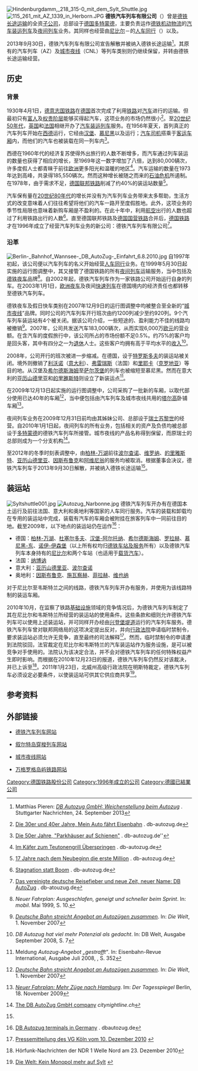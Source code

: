 {{Infobox company 
| company_name = 德铁汽车列车有限公司<br/>DB Autozug GmbH
| company_logo = [[File:DB-Bahn_Autozug.png|center]]
| company_type = [[有限公司|有限公司]]
| foundation = 1996年
| defunct    = 2013年
| location = {{DEU}}[[多特蒙德|多特蒙德]]
| key_people = 
| industry = [[铁路运输|铁路运输]]
| products = [[人车同行|人车同行]]、[[夜间列车|夜间列车]]、[[汽车装运列车|汽车装运列车]]
| revenue = 1.94亿欧元（2008年）<ref name="geschäftsbericht_db_ml_ag_08">{{de}}[http://www.deutschebahn.com/site/shared/de/dateianhaenge/berichte/geschaeftsbericht__2008__ml__ag.pdf ''Geschäftsbericht 2008 der DB Mobility Logistics AG'']{{dead link|date=2017年12月 |bot=InternetArchiveBot |fix-attempted=yes }} (PDF; 1,8 MB)</ref>
| operating_income = 
| net_income = 
| owner = [[德国铁路|德国铁路]]
| num_employees = 359人（2008年）<ref name="geschäftsbericht_db_ml_ag_08"/>
| parent = [[德铁长途运输|德铁长途运输]]
| subsid = 
| homepage = [http://www.dbautozug.de/ DB Autozug]
| footnotes =
}}

[[File:Hindenburgdamm,_218_315-0_mit_dem_Sylt_Shuttle.jpg|thumb]]
[[File:115_261_mit_AZ_1339_in_Herborn.JPG|thumb]]
'''德铁汽车列车有限公司'''（{{lang-de|'''DB AutoZug GmbH'''}}）曾是[[德铁长途运输|德铁长途运输]]的全资[[子公司|子公司]]，总部设于[[德国|德国]][[多特蒙德|多特蒙德]]，主要负责运作[[德铁机动物流|德铁机动物流]]的[[汽车装运列车|汽车装运列车]]及[[夜间列车|夜间列车]]业务。其同样也经营由[[尼比尔|尼比尔]]－{{link-de|韦斯特兰|Westerland}}的[[人车同行|人车同行]]（{{link-de|叙尔特岛穿梭列车|Sylt Shuttle}}）以及{{link-de|万格罗格岛屿铁路|Wangerooger Inselbahn}}。

2013年9月30日，德铁汽车列车有限公司宣告解散并被纳入德铁长途运输<ref name="Weichenstellung">{{de}}Matthias Pieren: [http://www.stuttgarter-nachrichten.de/inhalt.db-autozug-gmbh-weichenstellung-beim-autozug.f0915f71-6ba4-42c7-9ca2-f7e62500a2c7.html ''DB Autozug GmbH: Weichenstellung beim Autozug''] {{Wayback|url=http://www.stuttgarter-nachrichten.de/inhalt.db-autozug-gmbh-weichenstellung-beim-autozug.f0915f71-6ba4-42c7-9ca2-f7e62500a2c7.html |date=20200922055123 }}. Stuttgarter Nachrichten, 24. September 2013</ref>。其原有的汽车列车（AZ）及[[城市夜线|城市夜线]]（CNL）等列车类别则仍继续保留，并转由德铁长途运输经营。

==历史==
===背景===
1930年4月1日，[[德意志国铁路|德意志国铁路]]在[[德国|德国]]首次完成了利用[[铁路|铁路]]对[[汽车|汽车]]进行的运输。但最初只有[[富人|富人]]及[[權貴|权贵阶层]]能够买得起汽车，这项业务的市场仍然很小<ref>{{de}}[http://www.db-autozug.de/site/dbautozug/de/unternehmen/geschichte/30__40er__jahre/30__40er__jahre.html Die 30er und 40er Jahre, Mein Auto fährt Eisenbahn] {{Wayback|url=http://www.db-autozug.de/site/dbautozug/de/unternehmen/geschichte/30__40er__jahre/30__40er__jahre.html |date=20081116222124 }}. db-autozug.de</ref>。至[[20世纪50年代|20世纪50年代]]，[[英国|英国]]和[[法国|法国]]相继开办了[[汽车装运列车|汽车装运列车]]服务。在1956年夏天，首列真正的汽车列车开始在[[西德|西德]]运行，它经由[[汉堡|汉堡]]、[[慕尼黑|慕尼黑]]以及{{link-de|法兰克福-奥斯滕德|Frankfurt-Ostend}}运行；[[司机|汽车司机]]搭乘于[[客运列车|客运车厢]]内，而他们的汽车也被装载在同一列车内<ref>{{de}}[http://www.db-autozug.de/site/dbautozug/de/unternehmen/geschichte/50er__jahre/50er__jahre.html Die 50er Jahre, "Parkhäuser auf Schienen"] {{Wayback|url=http://www.db-autozug.de/site/dbautozug/de/unternehmen/geschichte/50er__jahre/50er__jahre.html |date=20081117120323 }}. db-autozug.de''</ref>。

西德在1960年代的经济复苏使得外出旅行的人数不断增多，而汽车通过列车装运的数量也获得了相应的增长，至1969年这一数字增加了八倍，达到80,000辆次，许多度假人士都青睐于前往[[欧洲|欧洲]]更多阳光和温暖的地区<ref>{{de}}[http://www.db-autozug.de/site/dbautozug/de/unternehmen/geschichte/60er__jahre/60er__jahre.html Im Käfer zum Teutonengrill Überspringen] {{Wayback|url=http://www.db-autozug.de/site/dbautozug/de/unternehmen/geschichte/60er__jahre/60er__jahre.html |date=20081117073849 }}. db-autozug.de</ref>。汽车运输的数量在1973年达到高峰，共录得185,550辆次。然而这种增长被随之而来的[[石油危机|石油危机]]所遏制。在1978年，由于需求不足，[[德国联邦铁路|德国联邦铁路]]削减了约40%的装运站数量<ref>{{de}}[http://www.db-autozug.de/site/dbautozug/de/unternehmen/geschichte/70er__jahre/70er__jahre.html 17 Jahre nach dem Neubeginn die erste Million] {{Wayback|url=http://www.db-autozug.de/site/dbautozug/de/unternehmen/geschichte/70er__jahre/70er__jahre.html |date=20081116215636 }}. db-autozug.de</ref>。

汽车保有量在[[20世纪80年代|20世纪80年代]]的增长并没有为汽车列车业务带来太多帮助，生活方式的改变意味着人们往往希望将他们的汽车一路开至度假胜地。此外，这项业务的季节性局限也意味着新购车厢是不盈利的。在此十年中，利用[[航空|航空]]出行的人数也超过了利用铁路出行的人数<ref>{{de}}[http://www.db-autozug.de/site/dbautozug/de/unternehmen/geschichte/80er__jahre/80er__jahre.html Stagnation statt Boom] {{Wayback|url=http://www.db-autozug.de/site/dbautozug/de/unternehmen/geschichte/80er__jahre/80er__jahre.html |date=20081117030320 }}. db-autozug.de</ref>。直至德国联邦铁路及[[德国国营铁路|德国国营铁路]]合并后，[[德国铁路|德国铁路]]才在1996年成立了经营汽车列车业务的新公司：德铁汽车列车有限公司<ref>{{de}}[http://www.db-autozug.de/site/dbautozug/de/unternehmen/geschichte/90er__jahre/90er__jahre.html Das vereinigte deutsche Reisefieber und neue Zeit, neuer Name: DB AutoZug] {{Wayback|url=http://www.db-autozug.de/site/dbautozug/de/unternehmen/geschichte/90er__jahre/90er__jahre.html |date=20081117030609 }}. db-atouzug.de</ref>。

===沿革===
[[File:Berlin-_Bahnhof_Wannsee-_DB_AutoZug-_Einfahrt_6.8.2010.jpg|left]]
自1997年初起，该公司便以汽车列车的名义开始经营[[人车同行|人车同行]]业务。在1999年5月30日起实施的运行图调整中，其又接管了德国铁路的所有[[夜间列车|夜间列车]]运输服务，当中包括{{link-de|假日快车|UrlaubsExpress}}及[[德铁夜车|德铁夜车]]品牌<ref name="mobil-1999-5-10">{{de}}''Neuer Fahrplan: Ausgeschlafen, geneigt und schneller beim Sprint''. In: ''mobil''. Mai 1999, S. 10.</ref>。自2002年起，德铁汽车列车作为一家铁路公司开始运行自身的列车。在2003年1月1日，[[欧洲夜车|欧洲夜车]]及夜间[[快速列车_(德国)|快速列车]]在德国境内的经济责任也都转移至德铁汽车列车。

德铁夜车及假日快车类别在2007年12月9日的运行图调整中均被整合至全新的“[[城市夜线|城市夜线]]”品牌。同时公司的汽车列车开行班次由约1200列减少至约920列。9个汽车列车装运站有4个被关闭。据该公司介绍，一些短途的、盈利能力不佳的线路均被撤销<ref name="welt-2007-11-01">{{de}}[http://www.welt.de/welt_print/article1319057/Deutsche_Bahn_streicht_Angebot_an_Autozgen_zusammen.html ''Deutsche Bahn streicht Angebot an Autozügen zusammen'']. In: ''Die Welt'', 1. November 2007</ref>。2007年，公司共发送汽车183,000辆次，从而实现6,000万[[欧元|欧元]]的营业额。在含汽车的度假旅行中，该公司所占的市场份额不足0.5%。约75%的客户均是回头客，其中有四分之一为[[退休|退休]]人士。这些客户均拥有高于平均水平的[[收入|收入]]<ref name="dbwelt-2008-09-07">{{de}}''DB Autozug hat viel mehr Potenzial als gedacht''. In: DB Welt, Ausgabe September 2008, S. 7</ref>。

2008年，公司开行的班次被进一步缩减。在德国，设于[[特罗斯多夫|特罗斯多夫]]的装运站被关闭。境外则撤销了[[利沃诺|利沃诺]]（[[意大利|意大利]]）、[[弗雷瑞斯|弗雷瑞斯]]（法国）和[[里耶卡|里耶卡]]（[[克罗地亚|克罗地亚]]）等目的地。从汉堡及[[希尔德斯海姆|希尔德斯海姆]]至[[萨尔茨堡|萨尔茨堡]]的列车也被缩短至慕尼黑。然而在意大利的[[亚历山德里亚_(意大利)|亚历山德里亚]]和[[的里雅斯特|的里雅斯特]]则设立了新装运点<ref name="ser-2008-07-352">{{de}}Meldung ''Autozug-Angebot „gestrafft“''. In: Eisenbahn-Revue International, Ausgabe Juli 2008, {{ISSN|1421-2811}}, S. 352</ref>。

在2009年12月13日起实施的运行图调整中，公司采购了一批新的车厢，以取代部分使用已达40年的车厢<ref name="welt-2007-11-01">{{de}}[http://www.welt.de/welt_print/article1319057/Deutsche_Bahn_streicht_Angebot_an_Autozgen_zusammen.html ''Deutsche Bahn streicht Angebot an Autozügen zusammen'']. In: ''Die Welt'', 1. November 2007</ref>，当中便包括由汽车列车及城市夜线共用的[[塔尔高_(公司)|塔尔高]]卧铺车厢<ref name="tagesspiegel-2009-11-18">{{de}}[http://www.tagesspiegel.de/berlin/art270,2952591 ''Neuer Fahrplan: Mehr Züge nach Hamburg'']. Im: ''Der Tagesspiegel'' Berlin, 18. November 2009</ref>。

夜间列车业务在2009年12月31日前均由其姊妹公司、总部设于[[瑞士|瑞士]][[苏黎世|苏黎世]]的{{link-de|城市夜线CNL股份公司|City Night Line CNL AG}}经营。自2010年1月1日起，夜间列车的所有业务，包括相关的资产及负债均被总部设于[[多特蒙德|多特蒙德]]的德铁汽车列车所接管。城市夜线的产品名称得到保留，而原瑞士的总部则成为一个分支机构<ref>{{en}}[http://www.citynightline.ch/nachtzugreise/view/en/unternehmen/unternehmen_en.shtml The DB AutoZug GmbH company] {{webarchive|url=https://web.archive.org/web/20090215153953/http://citynightline.ch/nachtzugreise/view/en/unternehmen/unternehmen_en.shtml |date=2009-02-15 }} ''citynightline.ch''</ref>。

至2012年的冬季时刻表调整中，由[[柏林-万湖|柏林-万湖]]前往[[波尔查诺|波尔查诺]]、[[维罗纳|维罗纳]]、[[的里雅斯特|的里雅斯特]]、[[亚历山德里亚|亚历山德里亚]]、[[因斯布鲁克|因斯布鲁克]]和[[阿维尼翁|阿维尼翁]]的服务均被取消。根据董事会决议，德铁汽车列车于2013年9月30日解散，并被纳入德铁长途运输<ref name="Weichenstellung" />。

==装运站==
[[File:Syltshuttle001.jpg|thumb]]
[[File:Autozug_Narbonne.jpg|thumb]]
德铁汽车列车开办有在德国本土运行及前往法国、意大利和奥地利等国家的人车同行服务。汽车的装载和卸载均在专用的装运站中完成，装载有汽车的车厢会被附挂在旅客列车中一同前往目的地。截至2009年，以下地点的装运站仍在运作<ref>{{de}}[http://www.dbautozug.de/site/dbautozug/en/terminals/germany/overview.html DB Autozug terminals in Germany] {{Wayback|url=http://www.dbautozug.de/site/dbautozug/en/terminals/germany/overview.html |date=20120624062730 }}. dbautozug.de</ref>：
*德国：[[柏林-万湖|柏林-万湖]]、[[杜塞尔多夫|杜塞尔多夫]]、[[汉堡-阿尔托纳车站|汉堡-阿尔托纳]]、[[希尔德斯海姆|希尔德斯海姆]]、[[罗拉赫|罗拉赫]]、[[慕尼黑|慕尼黑-东]]、[[诺伊-伊森堡|诺伊-伊森堡]]（以上所有权均归[[德铁车站及服务|德铁车站及服务]]所有）以及德铁汽车列车本身持有的[[尼比尔|尼比尔]]和{{link-de|韦斯特兰|Westerland}}两个车站（也适用于[[载货汽车|载货汽车]]）。
*法国：[[纳博讷|纳博讷]]
*意大利：[[亚历山德里亚_(意大利)|亚历山德里亚]]、[[波尔查诺|波尔查诺]]
*奥地利：[[因斯布鲁克|因斯布鲁克]]、[[蓬高地区施瓦察赫|施瓦察赫]]、[[菲拉赫|菲拉赫]]、[[维也纳|维也纳]]

对于尼比尔至韦斯特兰之间的线路，德铁汽车列车开办有{{link-de|叙尔特岛穿梭列车|Sylt Shuttle}}服务，并使用为该线路特制的装运车厢。

2010年10月，{{link-de|德国联邦网络局|Bundesnetzagentur}}在监察了铁路[[基础设施|基础设施]]领域的竞争情况后，为德铁汽车列车制定了其在尼比尔和韦斯特兰所经营的装运站的使用条件。这些条款和细则允许德铁汽车列车可以使用上述装运站，并可同样开办经由[[兴登堡堤道|兴登堡堤道]]运行的汽车列车服务。德铁汽车列车曾对联邦网络局的这项决定提出反对，并向[[行政法院|行政法院]]申请临时禁制令，要求装运站必须允许无竞争，直至最终的司法解释<ref>{{de}}[http://www.vg-koeln.nrw.de/presse/pressemitteilungen/archiv/2010/21_101210/index.php Pressemitteilung des VG Köln vom 10. Dezember 2010] {{webarchive|url=https://web.archive.org/web/20150626165714/http://www.vg-koeln.nrw.de/presse/pressemitteilungen/archiv/2010/21_101210/index.php |date=2015-06-26 }}</ref>。然而，临时禁制令的申请遭到法院驳回，法官裁定在尼比尔和韦斯特兰的汽车装运站作为服务设施，是可以被竞争对手使用的。法院认为该决定合法，并不会对德铁汽车列车的任何特殊权益产生即时影响。而根据{{link-de|北德广播一台北部之声|NDR 1 Welle Nord}}在2010年12月23日的报道，德铁汽车列车仍然反对该裁决，并已上诉至{{link-de|北威州高级行政法院|Oberverwaltungsgericht für das Land Nordrhein-Westfalen}}<ref>{{de}}Hörfunk-Nachrichten der NDR 1 Welle Nord am 23. Dezember 2010</ref>。2011年1月23日，北威州高级行政法院在明斯特裁定，德铁汽车列车必须设定必要条件，以使装运站可供其它供应商共享<ref>{{de}}[http://www.welt.de/print/welt_kompakt/vermischtes/article12148898/Deutsche-Bahn-kein-Monopol-mehr-auf-Sylt.html Die Welt: Kein Monopol mehr auf Sylt] {{Wayback|url=http://www.welt.de/print/welt_kompakt/vermischtes/article12148898/Deutsche-Bahn-kein-Monopol-mehr-auf-Sylt.html |date=20161130212845 }}</ref>。

==参考资料==
{{reflist}}

== 外部链接 ==
{{Commonscat|DB AutoZug}}
* {{de}}[http://www.dbautozug.de/ 德铁汽车列车网站] {{Wayback|url=http://www.dbautozug.de/ |date=20060426194928 }}
* {{de}}[https://web.archive.org/web/20030211175436/http://www.syltshuttle.de/ 叙尔特岛穿梭列车网站]
* {{de}}[https://web.archive.org/web/20100628224635/http://www.bahn.de/nachtzugreise/view/index.shtml 城市夜线网站]
* {{de}}[http://www.siw-wangerooge.de/ 万格罗格岛屿铁路网站]

[[Category:德国铁路股份公司|Category:德国铁路股份公司]]
[[Category:1996年成立的公司|Category:1996年成立的公司]]
[[Category:德國已結業公司|Category:德國已結業公司]]